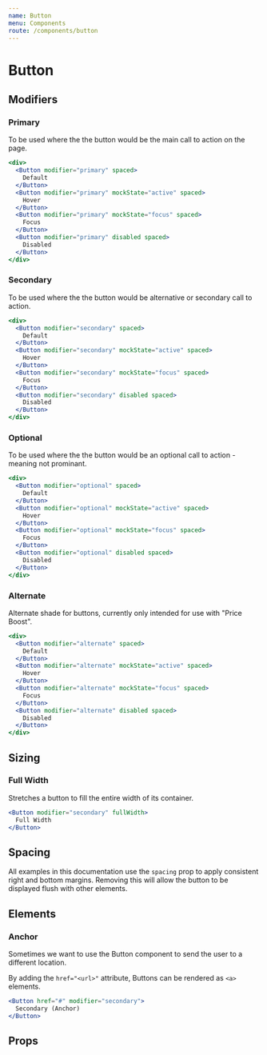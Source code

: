 ```yaml
---
name: Button
menu: Components
route: /components/button
---
```



# Button

## Modifiers

### Primary

To be used where the the button would be the main call to action on the page.

```jsx react-live
<div>
  <Button modifier="primary" spaced>
    Default
  </Button>
  <Button modifier="primary" mockState="active" spaced>
    Hover
  </Button>
  <Button modifier="primary" mockState="focus" spaced>
    Focus
  </Button>
  <Button modifier="primary" disabled spaced>
    Disabled
  </Button>
</div>
```

### Secondary

To be used where the the button would be alternative or secondary call to action.

```jsx react-live
<div>
  <Button modifier="secondary" spaced>
    Default
  </Button>
  <Button modifier="secondary" mockState="active" spaced>
    Hover
  </Button>
  <Button modifier="secondary" mockState="focus" spaced>
    Focus
  </Button>
  <Button modifier="secondary" disabled spaced>
    Disabled
  </Button>
</div>
```

### Optional

To be used where the the button would be an optional call to action - meaning not prominant.

```jsx react-live
<div>
  <Button modifier="optional" spaced>
    Default
  </Button>
  <Button modifier="optional" mockState="active" spaced>
    Hover
  </Button>
  <Button modifier="optional" mockState="focus" spaced>
    Focus
  </Button>
  <Button modifier="optional" disabled spaced>
    Disabled
  </Button>
</div>
```

### Alternate

Alternate shade for buttons, currently only intended for use with "Price Boost".

```jsx react-live
<div>
  <Button modifier="alternate" spaced>
    Default
  </Button>
  <Button modifier="alternate" mockState="active" spaced>
    Hover
  </Button>
  <Button modifier="alternate" mockState="focus" spaced>
    Focus
  </Button>
  <Button modifier="alternate" disabled spaced>
    Disabled
  </Button>
</div>
```

## Sizing

### Full Width

Stretches a button to fill the entire width of its container.

```jsx react-live
<Button modifier="secondary" fullWidth>
  Full Width
</Button>
```

## Spacing

All examples in this documentation use the `spacing` prop to apply consistent right and bottom margins. Removing this will allow the button to be displayed flush with other elements.

## Elements

### Anchor

Sometimes we want to use the Button component to send the user to a different location.

By adding the `href="<url>"` attribute, Buttons can be rendered as `<a>` elements.

```jsx react-live
<Button href="#" modifier="secondary">
  Secondary (Anchor)
</Button>
```

## Props

<PropsTable of={Button} />
